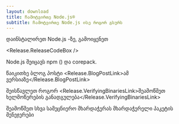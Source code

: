```yaml
---
layout: download
title: ჩამოტვირთე Node.js®
subtitle: ჩამოტვირთე Node.js ისე როგორ გსურს
---
```


<section>
  დაინსტალირეთ Node.js <Release.VersionDropdown /> <Release.OperatingSystemDropdown />-ზე, გამოიყენეთ <Release.PlatformDropdown />

  <Release.ReleaseCodeBox />
</section>

<section>
  Node.js შეიცავს <LinkWithArrow href="https://npmjs.com">npm</LinkWithArrow> (<Release.NpmVersion />) და corepack.

  წაიკითხე ბლოგ პოსტი <Release.BlogPostLink>ამ ვერსიაზე</Release.BlogPostLink>

  შეისწავლეთ როგორ <Release.VerifyingBinariesLink>შეამოწმეთ ხელმოწერების განადგულება</Release.VerifyingBinariesLink>

  შეამოწმეთ სხვა სამეცნიერო მხარდაჭერას მხარდაჭერელი <LinkWithArrow href="/download/package-manager/all">პაკეტის მენეჯერები</LinkWithArrow>
</section>
